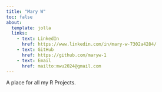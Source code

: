 ```yaml
---
title: "Mary W"
toc: false
about:
  template: jolla
  links: 
    - text: LinkedIn
      href: https://www.linkedin.com/in/mary-w-7302a4284/
    - text: GitHub
      href: https://github.com/maryw-1
    - text: Email
      href: mailto:mwu2024@gmail.com
---
```


A place for all my R Projects.
